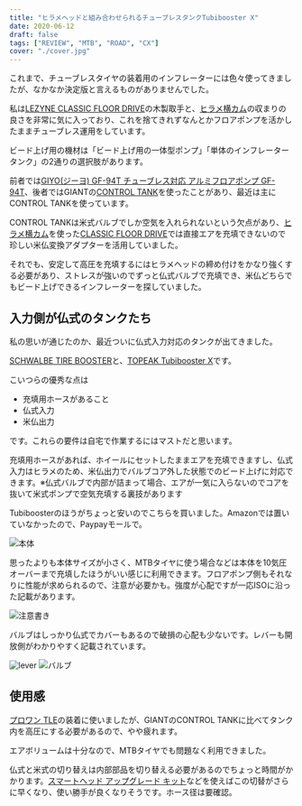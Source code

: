 ```yaml
---
title: "ヒラメヘッドと組み合わせられるチューブレスタンクTubibooster X"
date: 2020-06-12
draft: false
tags: ["REVIEW", "MTB", "ROAD", "CX"]
cover: "./cover.jpg"
---
```


これまで、チューブレスタイヤの装着用のインフレーターには色々使ってきましたが、なかなか決定版と言えるものがありませんでした。

私は[LEZYNE CLASSIC FLOOR DRIVE](https://www.amazon.co.jp/dp/B0753CL283/?tag=gensobunya-22)の木製取手と、[ヒラメ横カム](https://www.amazon.co.jp/dp/B01G1O3JBA/?tag=gensobunya-22)の収まりの良さを非常に気に入っており、これを捨てきれずなんとかフロアポンプを活かしたままチューブレス運用をしています。

ビード上げ用の機材は「ビード上げ用の一体型ポンプ」「単体のインフレータータンク」の2通りの選択肢があります。

前者では[GIYO(ジーヨ) GF-94T チューブレス対応 アルミフロアポンプ GF-94T](https://www.amazon.co.jp/dp/B01JG277DA/?tag=gensobunya-22)、後者ではGIANTの[CONTROL TANK](https://www.giant.co.jp/giant20/acc_datail.php?p_id=A0000131)を使ったことがあり、最近は主にCONTROL TANKを使っています。

CONTROL TANKは米式バルブでしか空気を入れられないという欠点があり、[ヒラメ横カム](https://www.amazon.co.jp/dp/B01G1O3JBA/?tag=gensobunya-22)を使った[CLASSIC FLOOR DRIVE](https://www.amazon.co.jp/dp/B0753CL283/?tag=gensobunya-22)では直接エアを充填できないので珍しい米仏変換アダプターを活用していました。

それでも、安定して高圧を充填するにはヒラメヘッドの締め付けをかなり強くする必要があり、ストレスが強いのでずっと仏式バルブで充填でき、米仏どちらでもビード上げできるインフレーターを探していました。

## 入力側が仏式のタンクたち

私の思いが通じたのか、最近ついに仏式入力対応のタンクが出てきました。

[SCHWALBE TIRE BOOSTER](https://www.amazon.co.jp/dp/B0773KVMV6/?tag=gensobunya-22)と、[TOPEAK Tubibooster X](https://topeak.jp/pump/ppm11300.html)です。

<LinkBox isAmazonLink url="https://www.amazon.co.jp/dp/B0773KVMV6/" />

こいつらの優秀な点は

- 充填用ホースがあること
- 仏式入力
- 米仏出力

です。これらの要件は自宅で作業するにはマストだと思います。

充填用ホースがあれば、ホイールにセットしたままエアを充填できますし、仏式入力はヒラメのため、米仏出力でバルブコア外した状態でのビード上げに対応できます。※仏式バルブで内部が詰まって場合、エアが一気に入らないのでコアを抜いて米式ポンプで空気充填する裏技があります

Tubiboosterのほうがちょっと安いのでこちらを買いました。Amazonでは置いていなかったので、Paypayモールで。

![本体](./cover.jpg)

思ったよりも本体サイズが小さく、MTBタイヤに使う場合などは本体を10気圧オーバーまで充填したほうがいい感じに利用できます。フロアポンプ側もそれなりに性能が求められるので、注意が必要かも。強度が心配ですが一応ISOに沿った記載があります。

![注意書き](./caution.jpg)

バルブはしっかり仏式でカバーもあるので破損の心配も少ないです。レバーも開放側がわかりやすく記載されています。

![lever](./lever.jpg)
![バルブ](./valve.jpg)

## 使用感

[プロワン TLE](https://www.amazon.co.jp/dp/B07WPV58SC/?tag=gensobunya-22)の装着に使いましたが、GIANTのCONTROL TANKに比べてタンク内を高圧にする必要があるので、やや疲れます。

エアボリュームは十分なので、MTBタイヤでも問題なく利用できました。

仏式と米式の切り替えは内部部品を切り替える必要があるのでちょっと時間がかかります。[スマートヘッド アップグレード キット](https://www.amazon.co.jp/dp/B004BUC576/?tag=gensobunya-22)などを使えばこの切替がさらに早くなり、使い勝手が良くなりそうです。ホース径は要確認。

<LinkBox isAmazonLink url="https://www.amazon.co.jp/dp/B004BUC576/" />
